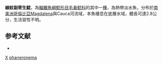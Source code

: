 {{Speciesbox
| taxon = Paravandellia phaneronema
| binomial_authority = [[Miles|Miles]], 1943
| status = NE
| status_system = IUCN3.1
| synonyms = *''Branchioica phaneronema '', <small>Miles, 1943</small>
*''Branchioica phanreonema '', <small>Miles, 1943</small>
*''Branchioica magdalenae '', <small>Miles, 1943</small> 
}}

'''線紋副寄生鯰'''，為[[輻鰭魚綱|輻鰭魚綱]][[鯰形目|鯰形目]][[毛鼻鯰科|毛鼻鯰科]]的其中一[[種|種]]，為熱帶淡水魚，分布於[[南美洲|南美洲]][[哥倫比亞|哥倫比亞]]Magdalena與Cauca河流域，本魚棲息在底層水域，體長可達2.8公分，生活習性不明。

==参考文献==
*{{FishBase_species|genus=Paravandellia|species=phaneronema|year=2014|month=10}}

{{鯰形目小作品}}

{{Taxonbar}}
[[Category:_1943年描述的鱼类|X]]
[[Category:副寄生鯰屬|phaneronema]]